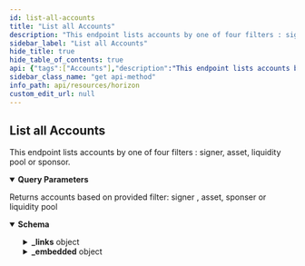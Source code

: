 ```yaml
---
id: list-all-accounts
title: "List all Accounts"
description: "This endpoint lists accounts by one of four filters : signer, asset, liquidity pool  or sponsor."
sidebar_label: "List all Accounts"
hide_title: true
hide_table_of_contents: true
api: {"tags":["Accounts"],"description":"This endpoint lists accounts by one of four filters : signer, asset, liquidity pool  or sponsor.","operationId":"ListAllAccounts","parameters":[{"name":"sponser","in":"query","required":false,"description":"Account ID of the sponsor. Every account in the response will either be sponsored by the given account ID or have a subentry (trustline, offer, or data entry) which is sponsored by the given account ID.","schema":{"type":"string","example":"GDMQQNJM4UL7QIA66P7R2PZHMQINWZBM77BEBMHLFXD5JEUAHGJ7R4JZ"}},{"name":"asset","in":"query","required":false,"description":"An issued asset represented as “Code:IssuerAccountID”. Every account in the response will have a trustline for the given asset."},{"name":"signer","in":"query","required":false,"description":"Account ID of the signer. Every account in the response will have the given account ID as a signer.","schema":{"type":"string","example":"GDMQQNJM4UL7QIA66P7R2PZHMQINWZBM77BEBMHLFXD5JEUAHGJ7R4JZ"}},{"name":"liqudity_pool","in":"query","required":false,"description":"With this parameter, the results will include only accounts which have trustlines to the specified liquidity pool."},{"name":"cursor","in":"query","required":false,"description":"A number that points to a specific location in a collection of responses and is pulled from the paging_token value of a record.","schema":{"type":"integer","example":6606617478959105}},{"name":"order","in":"query","required":false,"description":"A designation of the order in which records should appear. Options include asc (ascending) or desc (descending). If this argument isn’t set, it defaults to asc.","schema":{"type":"string","enum":["asc","desc"]}},{"name":"limit","in":"query","required":false,"description":"The maximum number of records returned. The limit can range from 1 to 200 - an upper limit that is hardcoded in Horizon for performance reasons. If this argument isn’t designated, it defaults to 10.","schema":{"type":"integer","example":10}}],"x-supports-streaming":true,"responses":{"200":{"description":"Returns accounts based on provided filter: signer , asset, sponser or liquidity pool","content":{"application/json":{"schema":{"allOf":[{"type":"object","properties":{"_links":{"type":"object","properties":{"self":{"type":"object","properties":{"href":{"type":"string","format":"link"},"templated":{"type":"boolean"}},"required":["href"],"title":"link"},"next":{"type":"object","properties":{"href":{"type":"string","format":"link"},"templated":{"type":"boolean"}},"required":["href"],"title":"link"},"prev":{"type":"object","properties":{"href":{"type":"string","format":"link"},"templated":{"type":"boolean"}},"required":["href"],"title":"link"}}}},"title":"Links"},{"type":"object","properties":{"_embedded":{"type":"object","properties":{"records":{"type":"array","items":{"type":"object","properties":{"_links":{"type":"object","properties":{"self":{"type":"object","properties":{"href":{"type":"string","format":"link"},"templated":{"type":"boolean"}},"required":["href"],"title":"link"},"transactions":{"type":"object","properties":{"href":{"type":"string","format":"link"},"templated":{"type":"boolean"}},"required":["href"],"title":"link"},"operations":{"type":"object","properties":{"href":{"type":"string","format":"link"},"templated":{"type":"boolean"}},"required":["href"],"title":"link"},"payments":{"type":"object","properties":{"href":{"type":"string","format":"link"},"templated":{"type":"boolean"}},"required":["href"],"title":"link"},"effects":{"type":"object","properties":{"href":{"type":"string","format":"link"},"templated":{"type":"boolean"}},"required":["href"],"title":"link"},"offers":{"type":"object","properties":{"href":{"type":"string","format":"link"},"templated":{"type":"boolean"}},"required":["href"],"title":"link"},"trades":{"type":"object","properties":{"href":{"type":"string","format":"link"},"templated":{"type":"boolean"}},"required":["href"],"title":"link"},"data":{"type":"object","properties":{"href":{"type":"string","format":"link"},"templated":{"type":"boolean"}},"required":["href"],"title":"link"}},"required":["self","transactions","operations","payments","effects","offers","trades","data"]},"id":{"type":"string","title":"id"},"account_id":{"type":"string","pattern":"G[A-Z0-9]{55}","title":"address"},"sequence":{"type":"string","pattern":"[0-9]+","title":"sequence"},"sequence_ledger":{"type":"integer","format":"uint32","title":"sequence_ledger"},"sequence_time":{"type":"string"},"subentry_count":{"type":"integer","format":"int32","title":"subentry_count"},"inflation_destination":{"type":"string","pattern":"G[A-Z0-9]{55}","title":"address"},"home_domain":{"type":"string"},"last_modified_ledger":{"type":"integer","format":"uint32","title":"last_modified_ledger"},"last_modified_time":{"type":"string"},"thresholds":{"type":"object","properties":{"low_threshold":{"type":"integer"},"med_threshold":{"type":"integer"},"high_threshold":{"type":"integer"}},"title":"thresholds"},"flags":{"type":"object","properties":{"auth_required":{"type":"boolean"},"auth_revocable":{"type":"boolean"},"auth_immutable":{"type":"boolean"},"auth_clawback_enabled":{"type":"boolean"}},"title":"flags"},"balances":{"type":"array","items":{"anyOf":[{"type":"object","properties":{"balance":{"type":"string","pattern":"[0-9]+\\.[0-9]{7}","title":"currency"},"liquidity_pool_id":{"type":"string"},"limit":{"type":"string","pattern":"[0-9]+\\.[0-9]{7}","title":"currency"},"buying_liabilites":{"type":"string","pattern":"[0-9]+\\.[0-9]{7}","title":"currency"},"selling_liabilites":{"type":"string","pattern":"[0-9]+\\.[0-9]{7}","title":"currency"},"sponser":{"type":"string"},"last_modified_ledger":{"type":"integer","format":"uint32","title":"last_modified_ledger"},"is_authorized":{"type":"boolean"},"is_authorized_to_maintain_liabilites":{"type":"boolean"},"is_clawback_enabled":{"type":"boolean"},"asset_type":{"type":"string","enum":["native"]}},"required":["balance","limit","asset_type","buying_liabilites","selling_liabilites","last_modified_ledger","is_authorized","is_authorized_to_maintain_liabilites","is_clawback_enabled"],"title":"BalanceLineNative"},{"type":"object","properties":{"balance":{"type":"string","pattern":"[0-9]+\\.[0-9]{7}","title":"currency"},"limit":{"type":"string","pattern":"[0-9]+\\.[0-9]{7}","title":"currency"},"buying_liabilites":{"type":"string","pattern":"[0-9]+\\.[0-9]{7}","title":"currency"},"selling_liabilites":{"type":"string","pattern":"[0-9]+\\.[0-9]{7}","title":"currency"},"sponser":{"type":"string","pattern":"G[A-Z0-9]{55}","title":"address"},"last_modified_ledger":{"type":"integer","format":"uint32","title":"last_modified_ledger"},"is_authorized":{"type":"boolean"},"is_authorized_to_maintain_liabilites":{"type":"boolean"},"is_clawback_enabled":{"type":"boolean"},"asset_type":{"type":"string","enum":["native","credit_alphanum4","credit_alphanum12"]},"asset_code":{"type":"string"},"asset_issuer":{"type":"string","pattern":"G[A-Z0-9]{55}","title":"address"}},"required":["balance","limit","asset_type","asset_code","asset_issuer","buying_liabilites","selling_liabilites","last_modified_ledger","is_authorized","is_authorized_to_maintain_liabilites","is_clawback_enabled"],"title":"BalanceLineAsset"},{"type":"object","properties":{"liquidity_pool_id":{"type":"string"},"asset_type":{"type":"string","enum":["liquidity_pool_shares"]},"balance":{"type":"string","pattern":"[0-9]+\\.[0-9]{7}","title":"currency"},"limit":{"type":"string","pattern":"[0-9]+\\.[0-9]{7}","title":"currency"},"last_modified_ledger":{"type":"integer","format":"uint32","title":"last_modified_ledger"},"sponser":{"type":"string","pattern":"G[A-Z0-9]{55}","title":"address"},"is_authorized":{"type":"boolean"},"is_authorized_to_maintain_liabilites":{"type":"boolean"},"is_clawback_enabled":{"type":"boolean"}},"required":["liquidity_pool_id","balance","limit","asset_type","last_modified_ledger","is_authorized","is_authorized_to_maintain_liabilites","is_clawback_enabled"],"title":"BalanceLineLiquidityPool"}]}},"signers":{"type":"array","items":{"type":"object","properties":{"key":{"type":"string","pattern":"G[A-Z0-9]{55}","title":"address"},"weight":{"type":"integer","format":"int32"},"type":{"type":"string","enum":["ed25519_public_key","sha256_hash","preauth_tx"]},"sponser":{"type":"string","pattern":"G[A-Z0-9]{55}","title":"address"}},"required":["key","weight","type"],"title":"signers"}},"data":{"type":"object"},"num_sponsoring":{"type":"integer"},"num_sponsered":{"type":"integer"},"sponser":{"type":"string","pattern":"G[A-Z0-9]{55}","title":"address"},"paging_token":{"type":"string"}},"required":["id","account_id","sequence","subentry_count","last_modified_ledger","last_modified_time","thresholds","flags","balances","signers","data","num_sponsoring","num_sponsered","paging_token"]}}}}},"title":"Account"}]},"examples":{"ListAllAccounts":{"value":{"_links":{"self":{"href":"https://horizon.stellar.org/accounts?cursor=&limit=10&order=asc&signer=GDI73WJ4SX7LOG3XZDJC3KCK6ED6E5NBYK2JUBQSPBCNNWEG3ZN7T75U"},"next":{"href":"https://horizon.stellar.org/accounts?cursor=GDI73WJ4SX7LOG3XZDJC3KCK6ED6E5NBYK2JUBQSPBCNNWEG3ZN7T75U&limit=10&order=asc&signer=GDI73WJ4SX7LOG3XZDJC3KCK6ED6E5NBYK2JUBQSPBCNNWEG3ZN7T75U"},"prev":{"href":"https://horizon.stellar.org/accounts?cursor=GDI73WJ4SX7LOG3XZDJC3KCK6ED6E5NBYK2JUBQSPBCNNWEG3ZN7T75U&limit=10&order=desc&signer=GDI73WJ4SX7LOG3XZDJC3KCK6ED6E5NBYK2JUBQSPBCNNWEG3ZN7T75U"}},"_embedded":{"records":[{"_links":{"self":{"href":"https://horizon.stellar.org/accounts/GDI73WJ4SX7LOG3XZDJC3KCK6ED6E5NBYK2JUBQSPBCNNWEG3ZN7T75U"},"transactions":{"href":"https://horizon.stellar.org/accounts/GDI73WJ4SX7LOG3XZDJC3KCK6ED6E5NBYK2JUBQSPBCNNWEG3ZN7T75U/transactions{?cursor,limit,order}","templated":true},"operations":{"href":"https://horizon.stellar.org/accounts/GDI73WJ4SX7LOG3XZDJC3KCK6ED6E5NBYK2JUBQSPBCNNWEG3ZN7T75U/operations{?cursor,limit,order}","templated":true},"payments":{"href":"https://horizon.stellar.org/accounts/GDI73WJ4SX7LOG3XZDJC3KCK6ED6E5NBYK2JUBQSPBCNNWEG3ZN7T75U/payments{?cursor,limit,order}","templated":true},"effects":{"href":"https://horizon.stellar.org/accounts/GDI73WJ4SX7LOG3XZDJC3KCK6ED6E5NBYK2JUBQSPBCNNWEG3ZN7T75U/effects{?cursor,limit,order}","templated":true},"offers":{"href":"https://horizon.stellar.org/accounts/GDI73WJ4SX7LOG3XZDJC3KCK6ED6E5NBYK2JUBQSPBCNNWEG3ZN7T75U/offers{?cursor,limit,order}","templated":true},"trades":{"href":"https://horizon.stellar.org/accounts/GDI73WJ4SX7LOG3XZDJC3KCK6ED6E5NBYK2JUBQSPBCNNWEG3ZN7T75U/trades{?cursor,limit,order}","templated":true},"data":{"href":"https://horizon.stellar.org/accounts/GDI73WJ4SX7LOG3XZDJC3KCK6ED6E5NBYK2JUBQSPBCNNWEG3ZN7T75U/data/{key}","templated":true}},"id":"GDI73WJ4SX7LOG3XZDJC3KCK6ED6E5NBYK2JUBQSPBCNNWEG3ZN7T75U","account_id":"GDI73WJ4SX7LOG3XZDJC3KCK6ED6E5NBYK2JUBQSPBCNNWEG3ZN7T75U","sequence":"24739097524306474","subentry_count":3,"inflation_destination":"GDI73WJ4SX7LOG3XZDJC3KCK6ED6E5NBYK2JUBQSPBCNNWEG3ZN7T75U","home_domain":"tempo.eu.com","last_modified_ledger":40074676,"last_modified_time":"2022-03-17T23:13:54Z","thresholds":{"low_threshold":5,"med_threshold":0,"high_threshold":0},"flags":{"auth_required":false,"auth_revocable":true,"auth_immutable":false,"auth_clawback_enabled":false},"balances":[{"balance":"0.0000000","limit":"922337203685.4775807","buying_liabilities":"0.0000000","selling_liabilities":"0.0000000","last_modified_ledger":40074670,"is_authorized":true,"is_authorized_to_maintain_liabilities":true,"asset_type":"credit_alphanum4","asset_code":"EURT","asset_issuer":"GAP5LETOV6YIE62YAM56STDANPRDO7ZFDBGSNHJQIYGGKSMOZAHOOS2S"},{"balance":"0.0000000","limit":"922337203685.4775807","buying_liabilities":"0.0000000","selling_liabilities":"0.0000000","last_modified_ledger":20213845,"is_authorized":true,"is_authorized_to_maintain_liabilities":true,"asset_type":"credit_alphanum4","asset_code":"NGN","asset_issuer":"GCC4YLCR7DDWFCIPTROQM7EB2QMFD35XRWEQVIQYJQHVW6VE5MJZXIGW"},{"balance":"0.0000000","limit":"922337203685.4775807","buying_liabilities":"0.0000000","selling_liabilities":"0.0000000","last_modified_ledger":7877447,"is_authorized":false,"is_authorized_to_maintain_liabilities":false,"asset_type":"credit_alphanum4","asset_code":"PHP","asset_issuer":"GBUQWP3BOUZX34TOND2QV7QQ7K7VJTG6VSE7WMLBTMDJLLAW7YKGU6EP"},{"balance":"80.8944518","buying_liabilities":"0.0000000","selling_liabilities":"0.0000000","asset_type":"native"}],"signers":[{"weight":10,"key":"GDI73WJ4SX7LOG3XZDJC3KCK6ED6E5NBYK2JUBQSPBCNNWEG3ZN7T75U","type":"ed25519_public_key"}],"data":{},"num_sponsoring":0,"num_sponsored":0,"paging_token":"GDI73WJ4SX7LOG3XZDJC3KCK6ED6E5NBYK2JUBQSPBCNNWEG3ZN7T75U"}]}}}}}}}},"method":"get","path":"/accounts","servers":[{"url":"https://horizon.stellar.org","description":"The main network"},{"url":"https://horizon-testnet.stellar.org","description":"The test network"}],"info":{"title":"Horizon","version":"0.0.1"},"postman":{"name":"List all Accounts","description":{"content":"This endpoint lists accounts by one of four filters : signer, asset, liquidity pool  or sponsor.","type":"text/plain"},"url":{"path":["accounts"],"host":["{{baseUrl}}"],"query":[{"disabled":false,"description":{"content":"Account ID of the sponsor. Every account in the response will either be sponsored by the given account ID or have a subentry (trustline, offer, or data entry) which is sponsored by the given account ID.","type":"text/plain"},"key":"sponser","value":""},{"description":{"content":"An issued asset represented as “Code:IssuerAccountID”. Every account in the response will have a trustline for the given asset.","type":"text/plain"},"key":"asset","value":""},{"disabled":false,"description":{"content":"Account ID of the signer. Every account in the response will have the given account ID as a signer.","type":"text/plain"},"key":"signer","value":""},{"description":{"content":"With this parameter, the results will include only accounts which have trustlines to the specified liquidity pool.","type":"text/plain"},"key":"liqudity_pool","value":""},{"disabled":false,"description":{"content":"A number that points to a specific location in a collection of responses and is pulled from the paging_token value of a record.","type":"text/plain"},"key":"cursor","value":""},{"disabled":false,"description":{"content":"A designation of the order in which records should appear. Options include asc (ascending) or desc (descending). If this argument isn’t set, it defaults to asc.","type":"text/plain"},"key":"order","value":""},{"disabled":false,"description":{"content":"The maximum number of records returned. The limit can range from 1 to 200 - an upper limit that is hardcoded in Horizon for performance reasons. If this argument isn’t designated, it defaults to 10.","type":"text/plain"},"key":"limit","value":""}],"variable":[]},"header":[{"key":"Accept","value":"application/json"}],"method":"GET"}}
sidebar_class_name: "get api-method"
info_path: api/resources/horizon
custom_edit_url: null
---
```



## List all Accounts



This endpoint lists accounts by one of four filters : signer, asset, liquidity pool  or sponsor.

<details style={{"marginBottom":"1rem"}} data-collapsed={false} open={true}><summary style={{}}><strong>Query Parameters</strong></summary><div><ul><ParamsItem className={"paramsItem"} param={{"name":"sponser","in":"query","required":false,"description":"Account ID of the sponsor. Every account in the response will either be sponsored by the given account ID or have a subentry (trustline, offer, or data entry) which is sponsored by the given account ID.","schema":{"type":"string","example":"GDMQQNJM4UL7QIA66P7R2PZHMQINWZBM77BEBMHLFXD5JEUAHGJ7R4JZ"}}}></ParamsItem><ParamsItem className={"paramsItem"} param={{"name":"asset","in":"query","required":false,"description":"An issued asset represented as “Code:IssuerAccountID”. Every account in the response will have a trustline for the given asset."}}></ParamsItem><ParamsItem className={"paramsItem"} param={{"name":"signer","in":"query","required":false,"description":"Account ID of the signer. Every account in the response will have the given account ID as a signer.","schema":{"type":"string","example":"GDMQQNJM4UL7QIA66P7R2PZHMQINWZBM77BEBMHLFXD5JEUAHGJ7R4JZ"}}}></ParamsItem><ParamsItem className={"paramsItem"} param={{"name":"liqudity_pool","in":"query","required":false,"description":"With this parameter, the results will include only accounts which have trustlines to the specified liquidity pool."}}></ParamsItem><ParamsItem className={"paramsItem"} param={{"name":"cursor","in":"query","required":false,"description":"A number that points to a specific location in a collection of responses and is pulled from the paging_token value of a record.","schema":{"type":"integer","example":6606617478959105}}}></ParamsItem><ParamsItem className={"paramsItem"} param={{"name":"order","in":"query","required":false,"description":"A designation of the order in which records should appear. Options include asc (ascending) or desc (descending). If this argument isn’t set, it defaults to asc.","schema":{"type":"string","enum":["asc","desc"]}}}></ParamsItem><ParamsItem className={"paramsItem"} param={{"name":"limit","in":"query","required":false,"description":"The maximum number of records returned. The limit can range from 1 to 200 - an upper limit that is hardcoded in Horizon for performance reasons. If this argument isn’t designated, it defaults to 10.","schema":{"type":"integer","example":10}}}></ParamsItem></ul></div></details><div><ApiTabs><TabItem label={"200"} value={"200"}><div>

Returns accounts based on provided filter: signer , asset, sponser or liquidity pool

</div><div><MimeTabs schemaType={"response"}><TabItem label={"application/json"} value={"application/json"}><SchemaTabs><TabItem label={"Schema"} value={"Schema"}><details style={{}} data-collapsed={false} open={true}><summary style={{"textAlign":"left"}}><strong>Schema</strong></summary><div style={{"textAlign":"left","marginLeft":"1rem"}}></div><ul style={{"marginLeft":"1rem"}}><SchemaItem collapsible={true} className={"schemaItem"}><details style={{}}><summary style={{}}><strong>_links</strong><span style={{"opacity":"0.6"}}> object</span></summary><div style={{"marginLeft":"1rem"}}><SchemaItem collapsible={true} className={"schemaItem"}><details style={{}}><summary style={{}}><strong>self</strong><span style={{"opacity":"0.6"}}> object</span></summary><div style={{"marginLeft":"1rem"}}><SchemaItem collapsible={false} name={"href"} required={true} schemaName={"link"} qualifierMessage={undefined} schema={{"type":"string","format":"link"}}></SchemaItem><SchemaItem collapsible={false} name={"templated"} required={false} schemaName={"boolean"} qualifierMessage={undefined} schema={{"type":"boolean"}}></SchemaItem></div></details></SchemaItem><SchemaItem collapsible={true} className={"schemaItem"}><details style={{}}><summary style={{}}><strong>next</strong><span style={{"opacity":"0.6"}}> object</span></summary><div style={{"marginLeft":"1rem"}}><SchemaItem collapsible={false} name={"href"} required={true} schemaName={"link"} qualifierMessage={undefined} schema={{"type":"string","format":"link"}}></SchemaItem><SchemaItem collapsible={false} name={"templated"} required={false} schemaName={"boolean"} qualifierMessage={undefined} schema={{"type":"boolean"}}></SchemaItem></div></details></SchemaItem><SchemaItem collapsible={true} className={"schemaItem"}><details style={{}}><summary style={{}}><strong>prev</strong><span style={{"opacity":"0.6"}}> object</span></summary><div style={{"marginLeft":"1rem"}}><SchemaItem collapsible={false} name={"href"} required={true} schemaName={"link"} qualifierMessage={undefined} schema={{"type":"string","format":"link"}}></SchemaItem><SchemaItem collapsible={false} name={"templated"} required={false} schemaName={"boolean"} qualifierMessage={undefined} schema={{"type":"boolean"}}></SchemaItem></div></details></SchemaItem></div></details></SchemaItem><SchemaItem collapsible={true} className={"schemaItem"}><details style={{}}><summary style={{}}><strong>_embedded</strong><span style={{"opacity":"0.6"}}> object</span></summary><div style={{"marginLeft":"1rem"}}><SchemaItem collapsible={true} className={"schemaItem"}><details style={{}}><summary style={{}}><strong>records</strong><span style={{"opacity":"0.6"}}> object[]</span></summary><div style={{"marginLeft":"1rem"}}><li><div style={{"fontSize":"var(--ifm-code-font-size)","opacity":"0.6","marginLeft":"-.5rem","paddingBottom":".5rem"}}>Array [</div></li><SchemaItem collapsible={true} className={"schemaItem"}><details style={{}}><summary style={{}}><strong>_links</strong><span style={{"opacity":"0.6"}}> object</span></summary><div style={{"marginLeft":"1rem"}}><SchemaItem collapsible={true} className={"schemaItem"}><details style={{}}><summary style={{}}><strong>self</strong><span style={{"opacity":"0.6"}}> object</span><strong style={{"fontSize":"var(--ifm-code-font-size)","color":"var(--openapi-required)"}}> required</strong></summary><div style={{"marginLeft":"1rem"}}><SchemaItem collapsible={false} name={"href"} required={true} schemaName={"link"} qualifierMessage={undefined} schema={{"type":"string","format":"link"}}></SchemaItem><SchemaItem collapsible={false} name={"templated"} required={false} schemaName={"boolean"} qualifierMessage={undefined} schema={{"type":"boolean"}}></SchemaItem></div></details></SchemaItem><SchemaItem collapsible={true} className={"schemaItem"}><details style={{}}><summary style={{}}><strong>transactions</strong><span style={{"opacity":"0.6"}}> object</span><strong style={{"fontSize":"var(--ifm-code-font-size)","color":"var(--openapi-required)"}}> required</strong></summary><div style={{"marginLeft":"1rem"}}><SchemaItem collapsible={false} name={"href"} required={true} schemaName={"link"} qualifierMessage={undefined} schema={{"type":"string","format":"link"}}></SchemaItem><SchemaItem collapsible={false} name={"templated"} required={false} schemaName={"boolean"} qualifierMessage={undefined} schema={{"type":"boolean"}}></SchemaItem></div></details></SchemaItem><SchemaItem collapsible={true} className={"schemaItem"}><details style={{}}><summary style={{}}><strong>operations</strong><span style={{"opacity":"0.6"}}> object</span><strong style={{"fontSize":"var(--ifm-code-font-size)","color":"var(--openapi-required)"}}> required</strong></summary><div style={{"marginLeft":"1rem"}}><SchemaItem collapsible={false} name={"href"} required={true} schemaName={"link"} qualifierMessage={undefined} schema={{"type":"string","format":"link"}}></SchemaItem><SchemaItem collapsible={false} name={"templated"} required={false} schemaName={"boolean"} qualifierMessage={undefined} schema={{"type":"boolean"}}></SchemaItem></div></details></SchemaItem><SchemaItem collapsible={true} className={"schemaItem"}><details style={{}}><summary style={{}}><strong>payments</strong><span style={{"opacity":"0.6"}}> object</span><strong style={{"fontSize":"var(--ifm-code-font-size)","color":"var(--openapi-required)"}}> required</strong></summary><div style={{"marginLeft":"1rem"}}><SchemaItem collapsible={false} name={"href"} required={true} schemaName={"link"} qualifierMessage={undefined} schema={{"type":"string","format":"link"}}></SchemaItem><SchemaItem collapsible={false} name={"templated"} required={false} schemaName={"boolean"} qualifierMessage={undefined} schema={{"type":"boolean"}}></SchemaItem></div></details></SchemaItem><SchemaItem collapsible={true} className={"schemaItem"}><details style={{}}><summary style={{}}><strong>effects</strong><span style={{"opacity":"0.6"}}> object</span><strong style={{"fontSize":"var(--ifm-code-font-size)","color":"var(--openapi-required)"}}> required</strong></summary><div style={{"marginLeft":"1rem"}}><SchemaItem collapsible={false} name={"href"} required={true} schemaName={"link"} qualifierMessage={undefined} schema={{"type":"string","format":"link"}}></SchemaItem><SchemaItem collapsible={false} name={"templated"} required={false} schemaName={"boolean"} qualifierMessage={undefined} schema={{"type":"boolean"}}></SchemaItem></div></details></SchemaItem><SchemaItem collapsible={true} className={"schemaItem"}><details style={{}}><summary style={{}}><strong>offers</strong><span style={{"opacity":"0.6"}}> object</span><strong style={{"fontSize":"var(--ifm-code-font-size)","color":"var(--openapi-required)"}}> required</strong></summary><div style={{"marginLeft":"1rem"}}><SchemaItem collapsible={false} name={"href"} required={true} schemaName={"link"} qualifierMessage={undefined} schema={{"type":"string","format":"link"}}></SchemaItem><SchemaItem collapsible={false} name={"templated"} required={false} schemaName={"boolean"} qualifierMessage={undefined} schema={{"type":"boolean"}}></SchemaItem></div></details></SchemaItem><SchemaItem collapsible={true} className={"schemaItem"}><details style={{}}><summary style={{}}><strong>trades</strong><span style={{"opacity":"0.6"}}> object</span><strong style={{"fontSize":"var(--ifm-code-font-size)","color":"var(--openapi-required)"}}> required</strong></summary><div style={{"marginLeft":"1rem"}}><SchemaItem collapsible={false} name={"href"} required={true} schemaName={"link"} qualifierMessage={undefined} schema={{"type":"string","format":"link"}}></SchemaItem><SchemaItem collapsible={false} name={"templated"} required={false} schemaName={"boolean"} qualifierMessage={undefined} schema={{"type":"boolean"}}></SchemaItem></div></details></SchemaItem><SchemaItem collapsible={true} className={"schemaItem"}><details style={{}}><summary style={{}}><strong>data</strong><span style={{"opacity":"0.6"}}> object</span><strong style={{"fontSize":"var(--ifm-code-font-size)","color":"var(--openapi-required)"}}> required</strong></summary><div style={{"marginLeft":"1rem"}}><SchemaItem collapsible={false} name={"href"} required={true} schemaName={"link"} qualifierMessage={undefined} schema={{"type":"string","format":"link"}}></SchemaItem><SchemaItem collapsible={false} name={"templated"} required={false} schemaName={"boolean"} qualifierMessage={undefined} schema={{"type":"boolean"}}></SchemaItem></div></details></SchemaItem></div></details></SchemaItem><SchemaItem collapsible={false} name={"id"} required={true} schemaName={"id"} qualifierMessage={undefined} schema={{"type":"string","title":"id"}}></SchemaItem><SchemaItem collapsible={false} name={"account_id"} required={true} schemaName={"address"} qualifierMessage={"**Possible values:** Value must match regular expression `G[A-Z0-9]{55}`"} schema={{"type":"string","pattern":"G[A-Z0-9]{55}","title":"address"}}></SchemaItem><SchemaItem collapsible={false} name={"sequence"} required={true} schemaName={"sequence"} qualifierMessage={"**Possible values:** Value must match regular expression `[0-9]+`"} schema={{"type":"string","pattern":"[0-9]+","title":"sequence"}}></SchemaItem><SchemaItem collapsible={false} name={"sequence_ledger"} required={false} schemaName={"uint32"} qualifierMessage={undefined} schema={{"type":"integer","format":"uint32","title":"sequence_ledger"}}></SchemaItem><SchemaItem collapsible={false} name={"sequence_time"} required={false} schemaName={"string"} qualifierMessage={undefined} schema={{"type":"string"}}></SchemaItem><SchemaItem collapsible={false} name={"subentry_count"} required={true} schemaName={"int32"} qualifierMessage={undefined} schema={{"type":"integer","format":"int32","title":"subentry_count"}}></SchemaItem><SchemaItem collapsible={false} name={"inflation_destination"} required={false} schemaName={"address"} qualifierMessage={"**Possible values:** Value must match regular expression `G[A-Z0-9]{55}`"} schema={{"type":"string","pattern":"G[A-Z0-9]{55}","title":"address"}}></SchemaItem><SchemaItem collapsible={false} name={"home_domain"} required={false} schemaName={"string"} qualifierMessage={undefined} schema={{"type":"string"}}></SchemaItem><SchemaItem collapsible={false} name={"last_modified_ledger"} required={true} schemaName={"uint32"} qualifierMessage={undefined} schema={{"type":"integer","format":"uint32","title":"last_modified_ledger"}}></SchemaItem><SchemaItem collapsible={false} name={"last_modified_time"} required={true} schemaName={"string"} qualifierMessage={undefined} schema={{"type":"string"}}></SchemaItem><SchemaItem collapsible={true} className={"schemaItem"}><details style={{}}><summary style={{}}><strong>thresholds</strong><span style={{"opacity":"0.6"}}> object</span><strong style={{"fontSize":"var(--ifm-code-font-size)","color":"var(--openapi-required)"}}> required</strong></summary><div style={{"marginLeft":"1rem"}}><SchemaItem collapsible={false} name={"low_threshold"} required={false} schemaName={"integer"} qualifierMessage={undefined} schema={{"type":"integer"}}></SchemaItem><SchemaItem collapsible={false} name={"med_threshold"} required={false} schemaName={"integer"} qualifierMessage={undefined} schema={{"type":"integer"}}></SchemaItem><SchemaItem collapsible={false} name={"high_threshold"} required={false} schemaName={"integer"} qualifierMessage={undefined} schema={{"type":"integer"}}></SchemaItem></div></details></SchemaItem><SchemaItem collapsible={true} className={"schemaItem"}><details style={{}}><summary style={{}}><strong>flags</strong><span style={{"opacity":"0.6"}}> object</span><strong style={{"fontSize":"var(--ifm-code-font-size)","color":"var(--openapi-required)"}}> required</strong></summary><div style={{"marginLeft":"1rem"}}><SchemaItem collapsible={false} name={"auth_required"} required={false} schemaName={"boolean"} qualifierMessage={undefined} schema={{"type":"boolean"}}></SchemaItem><SchemaItem collapsible={false} name={"auth_revocable"} required={false} schemaName={"boolean"} qualifierMessage={undefined} schema={{"type":"boolean"}}></SchemaItem><SchemaItem collapsible={false} name={"auth_immutable"} required={false} schemaName={"boolean"} qualifierMessage={undefined} schema={{"type":"boolean"}}></SchemaItem><SchemaItem collapsible={false} name={"auth_clawback_enabled"} required={false} schemaName={"boolean"} qualifierMessage={undefined} schema={{"type":"boolean"}}></SchemaItem></div></details></SchemaItem><SchemaItem collapsible={true} className={"schemaItem"}><details style={{}}><summary style={{}}><strong>balances</strong><span style={{"opacity":"0.6"}}> object[]</span><strong style={{"fontSize":"var(--ifm-code-font-size)","color":"var(--openapi-required)"}}> required</strong></summary><div style={{"marginLeft":"1rem"}}><li><div style={{"fontSize":"var(--ifm-code-font-size)","opacity":"0.6","marginLeft":"-.5rem","paddingBottom":".5rem"}}>Array [</div></li><li><span className={"badge badge--info"}>anyOf</span><SchemaTabs><TabItem label={"BalanceLineNative"} value={"0-item-properties"}><SchemaItem collapsible={false} name={"balance"} required={true} schemaName={"currency"} qualifierMessage={"**Possible values:** Value must match regular expression `[0-9]+\\.[0-9]{7}`"} schema={{"type":"string","pattern":"[0-9]+\\.[0-9]{7}","title":"currency"}}></SchemaItem><SchemaItem collapsible={false} name={"liquidity_pool_id"} required={false} schemaName={"string"} qualifierMessage={undefined} schema={{"type":"string"}}></SchemaItem><SchemaItem collapsible={false} name={"limit"} required={true} schemaName={"currency"} qualifierMessage={"**Possible values:** Value must match regular expression `[0-9]+\\.[0-9]{7}`"} schema={{"type":"string","pattern":"[0-9]+\\.[0-9]{7}","title":"currency"}}></SchemaItem><SchemaItem collapsible={false} name={"buying_liabilites"} required={true} schemaName={"currency"} qualifierMessage={"**Possible values:** Value must match regular expression `[0-9]+\\.[0-9]{7}`"} schema={{"type":"string","pattern":"[0-9]+\\.[0-9]{7}","title":"currency"}}></SchemaItem><SchemaItem collapsible={false} name={"selling_liabilites"} required={true} schemaName={"currency"} qualifierMessage={"**Possible values:** Value must match regular expression `[0-9]+\\.[0-9]{7}`"} schema={{"type":"string","pattern":"[0-9]+\\.[0-9]{7}","title":"currency"}}></SchemaItem><SchemaItem collapsible={false} name={"sponser"} required={false} schemaName={"string"} qualifierMessage={undefined} schema={{"type":"string"}}></SchemaItem><SchemaItem collapsible={false} name={"last_modified_ledger"} required={true} schemaName={"uint32"} qualifierMessage={undefined} schema={{"type":"integer","format":"uint32","title":"last_modified_ledger"}}></SchemaItem><SchemaItem collapsible={false} name={"is_authorized"} required={true} schemaName={"boolean"} qualifierMessage={undefined} schema={{"type":"boolean"}}></SchemaItem><SchemaItem collapsible={false} name={"is_authorized_to_maintain_liabilites"} required={true} schemaName={"boolean"} qualifierMessage={undefined} schema={{"type":"boolean"}}></SchemaItem><SchemaItem collapsible={false} name={"is_clawback_enabled"} required={true} schemaName={"boolean"} qualifierMessage={undefined} schema={{"type":"boolean"}}></SchemaItem><SchemaItem collapsible={false} name={"asset_type"} required={true} schemaName={"string"} qualifierMessage={"**Possible values:** [`native`]"} schema={{"type":"string","enum":["native"]}}></SchemaItem></TabItem><TabItem label={"BalanceLineAsset"} value={"1-item-properties"}><SchemaItem collapsible={false} name={"balance"} required={true} schemaName={"currency"} qualifierMessage={"**Possible values:** Value must match regular expression `[0-9]+\\.[0-9]{7}`"} schema={{"type":"string","pattern":"[0-9]+\\.[0-9]{7}","title":"currency"}}></SchemaItem><SchemaItem collapsible={false} name={"limit"} required={true} schemaName={"currency"} qualifierMessage={"**Possible values:** Value must match regular expression `[0-9]+\\.[0-9]{7}`"} schema={{"type":"string","pattern":"[0-9]+\\.[0-9]{7}","title":"currency"}}></SchemaItem><SchemaItem collapsible={false} name={"buying_liabilites"} required={true} schemaName={"currency"} qualifierMessage={"**Possible values:** Value must match regular expression `[0-9]+\\.[0-9]{7}`"} schema={{"type":"string","pattern":"[0-9]+\\.[0-9]{7}","title":"currency"}}></SchemaItem><SchemaItem collapsible={false} name={"selling_liabilites"} required={true} schemaName={"currency"} qualifierMessage={"**Possible values:** Value must match regular expression `[0-9]+\\.[0-9]{7}`"} schema={{"type":"string","pattern":"[0-9]+\\.[0-9]{7}","title":"currency"}}></SchemaItem><SchemaItem collapsible={false} name={"sponser"} required={false} schemaName={"address"} qualifierMessage={"**Possible values:** Value must match regular expression `G[A-Z0-9]{55}`"} schema={{"type":"string","pattern":"G[A-Z0-9]{55}","title":"address"}}></SchemaItem><SchemaItem collapsible={false} name={"last_modified_ledger"} required={true} schemaName={"uint32"} qualifierMessage={undefined} schema={{"type":"integer","format":"uint32","title":"last_modified_ledger"}}></SchemaItem><SchemaItem collapsible={false} name={"is_authorized"} required={true} schemaName={"boolean"} qualifierMessage={undefined} schema={{"type":"boolean"}}></SchemaItem><SchemaItem collapsible={false} name={"is_authorized_to_maintain_liabilites"} required={true} schemaName={"boolean"} qualifierMessage={undefined} schema={{"type":"boolean"}}></SchemaItem><SchemaItem collapsible={false} name={"is_clawback_enabled"} required={true} schemaName={"boolean"} qualifierMessage={undefined} schema={{"type":"boolean"}}></SchemaItem><SchemaItem collapsible={false} name={"asset_type"} required={true} schemaName={"string"} qualifierMessage={"**Possible values:** [`native`, `credit_alphanum4`, `credit_alphanum12`]"} schema={{"type":"string","enum":["native","credit_alphanum4","credit_alphanum12"]}}></SchemaItem><SchemaItem collapsible={false} name={"asset_code"} required={true} schemaName={"string"} qualifierMessage={undefined} schema={{"type":"string"}}></SchemaItem><SchemaItem collapsible={false} name={"asset_issuer"} required={true} schemaName={"address"} qualifierMessage={"**Possible values:** Value must match regular expression `G[A-Z0-9]{55}`"} schema={{"type":"string","pattern":"G[A-Z0-9]{55}","title":"address"}}></SchemaItem></TabItem><TabItem label={"BalanceLineLiquidityPool"} value={"2-item-properties"}><SchemaItem collapsible={false} name={"liquidity_pool_id"} required={true} schemaName={"string"} qualifierMessage={undefined} schema={{"type":"string"}}></SchemaItem><SchemaItem collapsible={false} name={"asset_type"} required={true} schemaName={"string"} qualifierMessage={"**Possible values:** [`liquidity_pool_shares`]"} schema={{"type":"string","enum":["liquidity_pool_shares"]}}></SchemaItem><SchemaItem collapsible={false} name={"balance"} required={true} schemaName={"currency"} qualifierMessage={"**Possible values:** Value must match regular expression `[0-9]+\\.[0-9]{7}`"} schema={{"type":"string","pattern":"[0-9]+\\.[0-9]{7}","title":"currency"}}></SchemaItem><SchemaItem collapsible={false} name={"limit"} required={true} schemaName={"currency"} qualifierMessage={"**Possible values:** Value must match regular expression `[0-9]+\\.[0-9]{7}`"} schema={{"type":"string","pattern":"[0-9]+\\.[0-9]{7}","title":"currency"}}></SchemaItem><SchemaItem collapsible={false} name={"last_modified_ledger"} required={true} schemaName={"uint32"} qualifierMessage={undefined} schema={{"type":"integer","format":"uint32","title":"last_modified_ledger"}}></SchemaItem><SchemaItem collapsible={false} name={"sponser"} required={false} schemaName={"address"} qualifierMessage={"**Possible values:** Value must match regular expression `G[A-Z0-9]{55}`"} schema={{"type":"string","pattern":"G[A-Z0-9]{55}","title":"address"}}></SchemaItem><SchemaItem collapsible={false} name={"is_authorized"} required={true} schemaName={"boolean"} qualifierMessage={undefined} schema={{"type":"boolean"}}></SchemaItem><SchemaItem collapsible={false} name={"is_authorized_to_maintain_liabilites"} required={true} schemaName={"boolean"} qualifierMessage={undefined} schema={{"type":"boolean"}}></SchemaItem><SchemaItem collapsible={false} name={"is_clawback_enabled"} required={true} schemaName={"boolean"} qualifierMessage={undefined} schema={{"type":"boolean"}}></SchemaItem></TabItem></SchemaTabs></li><li><div style={{"fontSize":"var(--ifm-code-font-size)","opacity":"0.6","marginLeft":"-.5rem"}}>]</div></li></div></details></SchemaItem><SchemaItem collapsible={true} className={"schemaItem"}><details style={{}}><summary style={{}}><strong>signers</strong><span style={{"opacity":"0.6"}}> object[]</span><strong style={{"fontSize":"var(--ifm-code-font-size)","color":"var(--openapi-required)"}}> required</strong></summary><div style={{"marginLeft":"1rem"}}><li><div style={{"fontSize":"var(--ifm-code-font-size)","opacity":"0.6","marginLeft":"-.5rem","paddingBottom":".5rem"}}>Array [</div></li><SchemaItem collapsible={false} name={"key"} required={true} schemaName={"address"} qualifierMessage={"**Possible values:** Value must match regular expression `G[A-Z0-9]{55}`"} schema={{"type":"string","pattern":"G[A-Z0-9]{55}","title":"address"}}></SchemaItem><SchemaItem collapsible={false} name={"weight"} required={true} schemaName={"int32"} qualifierMessage={undefined} schema={{"type":"integer","format":"int32"}}></SchemaItem><SchemaItem collapsible={false} name={"type"} required={true} schemaName={"string"} qualifierMessage={"**Possible values:** [`ed25519_public_key`, `sha256_hash`, `preauth_tx`]"} schema={{"type":"string","enum":["ed25519_public_key","sha256_hash","preauth_tx"]}}></SchemaItem><SchemaItem collapsible={false} name={"sponser"} required={false} schemaName={"address"} qualifierMessage={"**Possible values:** Value must match regular expression `G[A-Z0-9]{55}`"} schema={{"type":"string","pattern":"G[A-Z0-9]{55}","title":"address"}}></SchemaItem><li><div style={{"fontSize":"var(--ifm-code-font-size)","opacity":"0.6","marginLeft":"-.5rem"}}>]</div></li></div></details></SchemaItem><SchemaItem collapsible={false} name={"data"} required={true} schemaName={"object"} qualifierMessage={undefined} schema={{"type":"object"}}></SchemaItem><SchemaItem collapsible={false} name={"num_sponsoring"} required={true} schemaName={"integer"} qualifierMessage={undefined} schema={{"type":"integer"}}></SchemaItem><SchemaItem collapsible={false} name={"num_sponsered"} required={true} schemaName={"integer"} qualifierMessage={undefined} schema={{"type":"integer"}}></SchemaItem><SchemaItem collapsible={false} name={"sponser"} required={false} schemaName={"address"} qualifierMessage={"**Possible values:** Value must match regular expression `G[A-Z0-9]{55}`"} schema={{"type":"string","pattern":"G[A-Z0-9]{55}","title":"address"}}></SchemaItem><SchemaItem collapsible={false} name={"paging_token"} required={true} schemaName={"string"} qualifierMessage={undefined} schema={{"type":"string"}}></SchemaItem><li><div style={{"fontSize":"var(--ifm-code-font-size)","opacity":"0.6","marginLeft":"-.5rem"}}>]</div></li></div></details></SchemaItem></div></details></SchemaItem></ul></details></TabItem><TabItem label={"Example (from schema)"} value={"Example (from schema)"}><ResponseSamples responseExample={"{\n  \"_links\": {\n    \"self\": {\n      \"href\": \"string\",\n      \"templated\": true\n    },\n    \"next\": {\n      \"href\": \"string\",\n      \"templated\": true\n    },\n    \"prev\": {\n      \"href\": \"string\",\n      \"templated\": true\n    }\n  },\n  \"_embedded\": {\n    \"records\": [\n      {\n        \"_links\": {\n          \"self\": {\n            \"href\": \"string\",\n            \"templated\": true\n          },\n          \"transactions\": {\n            \"href\": \"string\",\n            \"templated\": true\n          },\n          \"operations\": {\n            \"href\": \"string\",\n            \"templated\": true\n          },\n          \"payments\": {\n            \"href\": \"string\",\n            \"templated\": true\n          },\n          \"effects\": {\n            \"href\": \"string\",\n            \"templated\": true\n          },\n          \"offers\": {\n            \"href\": \"string\",\n            \"templated\": true\n          },\n          \"trades\": {\n            \"href\": \"string\",\n            \"templated\": true\n          },\n          \"data\": {\n            \"href\": \"string\",\n            \"templated\": true\n          }\n        },\n        \"id\": \"string\",\n        \"account_id\": \"string\",\n        \"sequence\": \"string\",\n        \"sequence_ledger\": 0,\n        \"sequence_time\": \"string\",\n        \"subentry_count\": 0,\n        \"inflation_destination\": \"string\",\n        \"home_domain\": \"string\",\n        \"last_modified_ledger\": 0,\n        \"last_modified_time\": \"string\",\n        \"thresholds\": {\n          \"low_threshold\": 0,\n          \"med_threshold\": 0,\n          \"high_threshold\": 0\n        },\n        \"flags\": {\n          \"auth_required\": true,\n          \"auth_revocable\": true,\n          \"auth_immutable\": true,\n          \"auth_clawback_enabled\": true\n        },\n        \"balances\": [\n          {\n            \"balance\": \"string\",\n            \"liquidity_pool_id\": \"string\",\n            \"limit\": \"string\",\n            \"buying_liabilites\": \"string\",\n            \"selling_liabilites\": \"string\",\n            \"sponser\": \"string\",\n            \"last_modified_ledger\": 0,\n            \"is_authorized\": true,\n            \"is_authorized_to_maintain_liabilites\": true,\n            \"is_clawback_enabled\": true,\n            \"asset_type\": \"native\"\n          },\n          {\n            \"balance\": \"string\",\n            \"limit\": \"string\",\n            \"buying_liabilites\": \"string\",\n            \"selling_liabilites\": \"string\",\n            \"sponser\": \"string\",\n            \"last_modified_ledger\": 0,\n            \"is_authorized\": true,\n            \"is_authorized_to_maintain_liabilites\": true,\n            \"is_clawback_enabled\": true,\n            \"asset_type\": \"native\",\n            \"asset_code\": \"string\",\n            \"asset_issuer\": \"string\"\n          },\n          {\n            \"liquidity_pool_id\": \"string\",\n            \"asset_type\": \"liquidity_pool_shares\",\n            \"balance\": \"string\",\n            \"limit\": \"string\",\n            \"last_modified_ledger\": 0,\n            \"sponser\": \"string\",\n            \"is_authorized\": true,\n            \"is_authorized_to_maintain_liabilites\": true,\n            \"is_clawback_enabled\": true\n          }\n        ],\n        \"signers\": [\n          {\n            \"key\": \"string\",\n            \"weight\": 0,\n            \"type\": \"ed25519_public_key\",\n            \"sponser\": \"string\"\n          }\n        ],\n        \"data\": {},\n        \"num_sponsoring\": 0,\n        \"num_sponsered\": 0,\n        \"sponser\": \"string\",\n        \"paging_token\": \"string\"\n      }\n    ]\n  }\n}"} language={"json"}></ResponseSamples></TabItem><TabItem label={"ListAllAccounts"} value={"ListAllAccounts"}><ResponseSamples responseExample={"{\n  \"_links\": {\n    \"self\": {\n      \"href\": \"https://horizon.stellar.org/accounts?cursor=&limit=10&order=asc&signer=GDI73WJ4SX7LOG3XZDJC3KCK6ED6E5NBYK2JUBQSPBCNNWEG3ZN7T75U\"\n    },\n    \"next\": {\n      \"href\": \"https://horizon.stellar.org/accounts?cursor=GDI73WJ4SX7LOG3XZDJC3KCK6ED6E5NBYK2JUBQSPBCNNWEG3ZN7T75U&limit=10&order=asc&signer=GDI73WJ4SX7LOG3XZDJC3KCK6ED6E5NBYK2JUBQSPBCNNWEG3ZN7T75U\"\n    },\n    \"prev\": {\n      \"href\": \"https://horizon.stellar.org/accounts?cursor=GDI73WJ4SX7LOG3XZDJC3KCK6ED6E5NBYK2JUBQSPBCNNWEG3ZN7T75U&limit=10&order=desc&signer=GDI73WJ4SX7LOG3XZDJC3KCK6ED6E5NBYK2JUBQSPBCNNWEG3ZN7T75U\"\n    }\n  },\n  \"_embedded\": {\n    \"records\": [\n      {\n        \"_links\": {\n          \"self\": {\n            \"href\": \"https://horizon.stellar.org/accounts/GDI73WJ4SX7LOG3XZDJC3KCK6ED6E5NBYK2JUBQSPBCNNWEG3ZN7T75U\"\n          },\n          \"transactions\": {\n            \"href\": \"https://horizon.stellar.org/accounts/GDI73WJ4SX7LOG3XZDJC3KCK6ED6E5NBYK2JUBQSPBCNNWEG3ZN7T75U/transactions{?cursor,limit,order}\",\n            \"templated\": true\n          },\n          \"operations\": {\n            \"href\": \"https://horizon.stellar.org/accounts/GDI73WJ4SX7LOG3XZDJC3KCK6ED6E5NBYK2JUBQSPBCNNWEG3ZN7T75U/operations{?cursor,limit,order}\",\n            \"templated\": true\n          },\n          \"payments\": {\n            \"href\": \"https://horizon.stellar.org/accounts/GDI73WJ4SX7LOG3XZDJC3KCK6ED6E5NBYK2JUBQSPBCNNWEG3ZN7T75U/payments{?cursor,limit,order}\",\n            \"templated\": true\n          },\n          \"effects\": {\n            \"href\": \"https://horizon.stellar.org/accounts/GDI73WJ4SX7LOG3XZDJC3KCK6ED6E5NBYK2JUBQSPBCNNWEG3ZN7T75U/effects{?cursor,limit,order}\",\n            \"templated\": true\n          },\n          \"offers\": {\n            \"href\": \"https://horizon.stellar.org/accounts/GDI73WJ4SX7LOG3XZDJC3KCK6ED6E5NBYK2JUBQSPBCNNWEG3ZN7T75U/offers{?cursor,limit,order}\",\n            \"templated\": true\n          },\n          \"trades\": {\n            \"href\": \"https://horizon.stellar.org/accounts/GDI73WJ4SX7LOG3XZDJC3KCK6ED6E5NBYK2JUBQSPBCNNWEG3ZN7T75U/trades{?cursor,limit,order}\",\n            \"templated\": true\n          },\n          \"data\": {\n            \"href\": \"https://horizon.stellar.org/accounts/GDI73WJ4SX7LOG3XZDJC3KCK6ED6E5NBYK2JUBQSPBCNNWEG3ZN7T75U/data/{key}\",\n            \"templated\": true\n          }\n        },\n        \"id\": \"GDI73WJ4SX7LOG3XZDJC3KCK6ED6E5NBYK2JUBQSPBCNNWEG3ZN7T75U\",\n        \"account_id\": \"GDI73WJ4SX7LOG3XZDJC3KCK6ED6E5NBYK2JUBQSPBCNNWEG3ZN7T75U\",\n        \"sequence\": \"24739097524306474\",\n        \"subentry_count\": 3,\n        \"inflation_destination\": \"GDI73WJ4SX7LOG3XZDJC3KCK6ED6E5NBYK2JUBQSPBCNNWEG3ZN7T75U\",\n        \"home_domain\": \"tempo.eu.com\",\n        \"last_modified_ledger\": 40074676,\n        \"last_modified_time\": \"2022-03-17T23:13:54Z\",\n        \"thresholds\": {\n          \"low_threshold\": 5,\n          \"med_threshold\": 0,\n          \"high_threshold\": 0\n        },\n        \"flags\": {\n          \"auth_required\": false,\n          \"auth_revocable\": true,\n          \"auth_immutable\": false,\n          \"auth_clawback_enabled\": false\n        },\n        \"balances\": [\n          {\n            \"balance\": \"0.0000000\",\n            \"limit\": \"922337203685.4775807\",\n            \"buying_liabilities\": \"0.0000000\",\n            \"selling_liabilities\": \"0.0000000\",\n            \"last_modified_ledger\": 40074670,\n            \"is_authorized\": true,\n            \"is_authorized_to_maintain_liabilities\": true,\n            \"asset_type\": \"credit_alphanum4\",\n            \"asset_code\": \"EURT\",\n            \"asset_issuer\": \"GAP5LETOV6YIE62YAM56STDANPRDO7ZFDBGSNHJQIYGGKSMOZAHOOS2S\"\n          },\n          {\n            \"balance\": \"0.0000000\",\n            \"limit\": \"922337203685.4775807\",\n            \"buying_liabilities\": \"0.0000000\",\n            \"selling_liabilities\": \"0.0000000\",\n            \"last_modified_ledger\": 20213845,\n            \"is_authorized\": true,\n            \"is_authorized_to_maintain_liabilities\": true,\n            \"asset_type\": \"credit_alphanum4\",\n            \"asset_code\": \"NGN\",\n            \"asset_issuer\": \"GCC4YLCR7DDWFCIPTROQM7EB2QMFD35XRWEQVIQYJQHVW6VE5MJZXIGW\"\n          },\n          {\n            \"balance\": \"0.0000000\",\n            \"limit\": \"922337203685.4775807\",\n            \"buying_liabilities\": \"0.0000000\",\n            \"selling_liabilities\": \"0.0000000\",\n            \"last_modified_ledger\": 7877447,\n            \"is_authorized\": false,\n            \"is_authorized_to_maintain_liabilities\": false,\n            \"asset_type\": \"credit_alphanum4\",\n            \"asset_code\": \"PHP\",\n            \"asset_issuer\": \"GBUQWP3BOUZX34TOND2QV7QQ7K7VJTG6VSE7WMLBTMDJLLAW7YKGU6EP\"\n          },\n          {\n            \"balance\": \"80.8944518\",\n            \"buying_liabilities\": \"0.0000000\",\n            \"selling_liabilities\": \"0.0000000\",\n            \"asset_type\": \"native\"\n          }\n        ],\n        \"signers\": [\n          {\n            \"weight\": 10,\n            \"key\": \"GDI73WJ4SX7LOG3XZDJC3KCK6ED6E5NBYK2JUBQSPBCNNWEG3ZN7T75U\",\n            \"type\": \"ed25519_public_key\"\n          }\n        ],\n        \"data\": {},\n        \"num_sponsoring\": 0,\n        \"num_sponsored\": 0,\n        \"paging_token\": \"GDI73WJ4SX7LOG3XZDJC3KCK6ED6E5NBYK2JUBQSPBCNNWEG3ZN7T75U\"\n      }\n    ]\n  }\n}"} language={"json"}></ResponseSamples></TabItem></SchemaTabs></TabItem></MimeTabs></div></TabItem></ApiTabs></div>
      